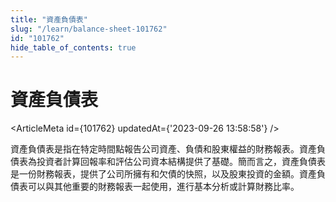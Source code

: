 ```yaml
---
title: "資產負債表"
slug: "/learn/balance-sheet-101762"
id: "101762"
hide_table_of_contents: true
---
```



# 資產負債表

<ArticleMeta id={101762} updatedAt={'2023-09-26 13:58:58'} />
<div className='border-solid border-b border-t-0 my-4 border-[var(--ifm-color-gray-300)]' />

資產負債表是指在特定時間點報告公司資產、負債和股東權益的財務報表。資產負債表為投資者計算回報率和評估公司資本結構提供了基礎。簡而言之，資產負債表是一份財務報表，提供了公司所擁有和欠債的快照，以及股東投資的金額。資產負債表可以與其他重要的財務報表一起使用，進行基本分析或計算財務比率。
